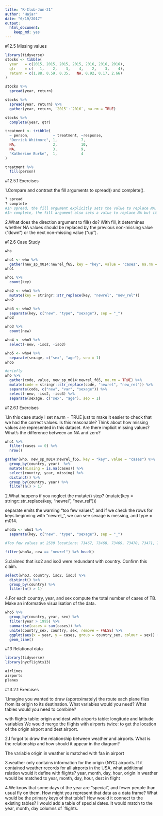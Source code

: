 ```yaml
---
title: "R-Club-Jun-21"
author: "Hajar"
date: "6/19/2017"
output: 
  html_document: 
    keep_md: yes
---
```

#12.5 Missing values

```r
library(tidyverse)
stocks <- tibble(
  year   = c(2015, 2015, 2015, 2015, 2016, 2016, 2016),
  qtr    = c(   1,    2,    3,    4,    2,    3,    4),
  return = c(1.88, 0.59, 0.35,   NA, 0.92, 0.17, 2.66)
)

stocks %>% 
  spread(year, return)

stocks %>% 
  spread(year, return) %>% 
  gather(year, return, `2015`:`2016`, na.rm = TRUE)

stocks %>% 
  complete(year, qtr)

treatment <- tribble(
  ~ person,           ~ treatment, ~response,
  "Derrick Whitmore", 1,           7,
  NA,                 2,           10,
  NA,                 3,           9,
  "Katherine Burke",  1,           4
)

treatment %>% 
  fill(person)
```

#12.5.1 Exercises

1.Compare and contrast the fill arguments to spread() and complete().

```r
? spread
? complete
#In spread, the fill argument explicitly sets the value to replace NA. 
#In complete, the fill argument also sets a value to replace NA but it is named list. Also, both cases replace both implicit and explicit missing values
```

2.What does the direction argument to fill() do?
With fill, it determines whether NA values should be replaced by the previous non-missing value ("down") or the next non-missing value ("up").

#12.6 Case Study

```r
who

who1 <- who %>% 
  gather(new_sp_m014:newrel_f65, key = "key", value = "cases", na.rm = TRUE)
who1

who1 %>% 
  count(key)

who2 <- who1 %>% 
  mutate(key = stringr::str_replace(key, "newrel", "new_rel"))
who2

who3 <- who2 %>% 
  separate(key, c("new", "type", "sexage"), sep = "_")
who3

who3 %>% 
  count(new)

who4 <- who3 %>% 
  select(-new, -iso2, -iso3)

who5 <- who4 %>% 
  separate(sexage, c("sex", "age"), sep = 1)
who5

#briefly
who %>%
  gather(code, value, new_sp_m014:newrel_f65, na.rm = TRUE) %>% 
  mutate(code = stringr::str_replace(code, "newrel", "new_rel")) %>%
  separate(code, c("new", "var", "sexage")) %>% 
  select(-new, -iso2, -iso3) %>% 
  separate(sexage, c("sex", "age"), sep = 1)
```

#12.6.1 Exercises

1.In this case study I set na.rm = TRUE just to make it easier to check that we had the correct values. Is this reasonable? Think about how missing values are represented in this dataset. Are there implicit missing values? What’s the difference between an NA and zero?

```r
who1 %>%
  filter(cases == 0) %>%
  nrow()

gather(who, new_sp_m014:newrel_f65, key = "key", value = "cases") %>%
  group_by(country, year)  %>%
  mutate(missing = is.na(cases)) %>%
  select(country, year, missing) %>%
  distinct() %>%
  group_by(country, year) %>%
  filter(n() > 1)
```

2.What happens if you neglect the mutate() step? (mutate(key = stringr::str_replace(key, "newrel", "new_rel")))

separate emits the warning “too few values”, and if we check the rows for keys beginning with "newrel_", we can see sexage is messing, and type = m014.

```r
who3a <- who1 %>%
  separate(key, c("new", "type", "sexage"), sep = "_")

#Too few values at 2580 locations: 73467, 73468, 73469, 73470, 73471, 73472, 73473, 73474, 73475, 73476, 73477, 73478, 73479, 73480, 73481, 73482, 73483, 73484, 73485, 73486, ...

filter(who3a, new == "newrel") %>% head()
```


3.claimed that iso2 and iso3 were redundant with country. Confirm this claim.

```r
select(who3, country, iso2, iso3) %>%
  distinct() %>%
  group_by(country) %>%
  filter(n() > 1)
```


4.For each country, year, and sex compute the total number of cases of TB. Make an informative visualisation of the data.

```r
who5 %>%
  group_by(country, year, sex) %>%
  filter(year > 1995) %>%
  summarise(cases = sum(cases)) %>%
  unite(country_sex, country, sex, remove = FALSE) %>%
  ggplot(aes(x = year, y = cases, group = country_sex, colour = sex)) +
  geom_line()
```

#13 Relational data

```r

library(tidyverse)
library(nycflights13)

airlines
airports
planes

```

#13.2.1 Exercises

1.Imagine you wanted to draw (approximately) the route each plane flies from its origin to its destination. What variables would you need? What tables would you need to combine?

with flights table: origin and dest
with airports table: longitude and latitude variables
We would merge the flights with airports twice: to get the location of the origin airport and dest airport.

2.I forgot to draw the relationship between weather and airports. What is the relationship and how should it appear in the diagram?

The variable origin in weather is matched with faa in airport

3.weather only contains information for the origin (NYC) airports. If it contained weather records for all airports in the USA, what additional relation would it define with flights?
year, month, day, hour, origin in weather would be matched to year, month, day, hour, dest in flight 

4.We know that some days of the year are “special”, and fewer people than usual fly on them. How might you represent that data as a data frame? What would be the primary keys of that table? How would it connect to the existing tables?
I would add a table of special dates. It would match to the year, month, day columns of `flights.